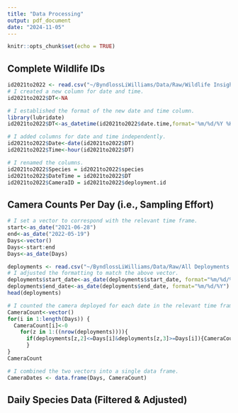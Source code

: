 ```yaml
---
title: "Data Processing"
output: pdf_document
date: "2024-11-05"
---
```


```r
knitr::opts_chunk$set(echo = TRUE)
```

## Complete Wildlife IDs
```r
id2021to2022 <- read.csv("~/ByndlossLiWilliams/Data/Raw/Wildlife Insights (2021-2022).csv")
# I created a new column for date and time.
id2021to2022$DT<-NA

# I established the format of the new date and time column.
library(lubridate)
id2021to2022$DT<-as_datetime(id2021to2022$date.time,format='%m/%d/%Y %H:%M')

# I added columns for date and time independently.
id2021to2022$Date<-date(id2021to2022$DT)
id2021to2022$Time<-hour(id2021to2022$DT)

# I renamed the columns.
id2021to2022$Species = id2021to2022$species
id2021to2022$DateTime = id2021to2022$DT
id2021to2022$CameraID = id2021to2022$deployment.id
```

## Camera Counts Per Day (i.e., Sampling Effort)
```r
# I set a vector to correspond with the relevant time frame.
start<-as_date("2021-06-28")
end<-as_date("2022-05-19")
Days<-vector()
Days<-start:end
Days<-as_date(Days)

deployments <- read.csv("~/ByndlossLiWilliams/Data/Raw/All Deployments (2019-2022).csv")
# I adjusted the formatting to match the above vector.
deployments$start_date<-as_date(deployments$start_date, format="%m/%d/%Y")
deployments$end_date<-as_date(deployments$end_date, format="%m/%d/%Y")
head(deployments)

# I counted the camera deployed for each date in the relevant time frame.
CameraCount<-vector()
for(i in 1:length(Days)) {
  CameraCount[i]<-0
    for(z in 1:((nrow(deployments)))){
      if(deployments[z,2]<=Days[i]&deployments[z,3]>=Days[i]){CameraCount[i]<-CameraCount[i]+1}
      }
}
CameraCount

# I combined the two vectors into a single data frame.
CameraDates <- data.frame(Days, CameraCount)
```

## Daily Species Data (Filtered & Adjusted)
```r

```

